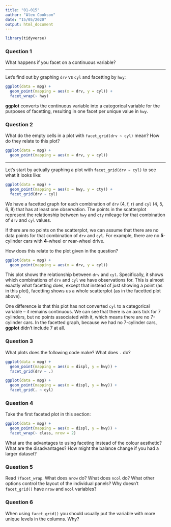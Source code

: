 ```yaml
---
title: "01-015"
author: "Alex Cookson"
date: "15/05/2020"
output: html_document
---
```


```r
library(tidyverse)
```


### Question 1

What happens if you facet on a continuous variable?

-----------------------------

Let's find out by graphing `drv` vs `cyl` and facetting by `hwy`:

```r
ggplot(data = mpg) +
  geom_point(mapping = aes(x = drv, y = cyl)) +
  facet_wrap(~ hwy)
```

**ggplot** converts the continuous variable into a categorical variable for the purposes of facetting, resulting in one facet per unique value in `hwy`.



### Question 2

What do the empty cells in a plot with `facet_grid(drv ~ cyl)` mean? How do they relate to this plot?

```r
ggplot(data = mpg) +
  geom_point(mapping = aes(x = drv, y = cyl))
```

-----------------------------

Let's start by actually graphing a plot with `facet_grid(drv ~ cyl)` to see what it looks like:

```r
ggplot(data = mpg) +
  geom_point(mapping = aes(x = hwy, y = cty)) +
  facet_grid(drv ~ cyl)
```

We have a facetted graph for each combination of `drv` (4, f, r) and `cyl` (4, 5, 6, 8) that has at least one observation. The points in the scatterplot represent the relationship between `hwy` and `cty` mileage for that combination of `drv` and `cyl` values.

If there are no points on the scatterplot, we can assume that there are no data points for that combination of `drv` and `cyl`. For example, there are no **5**-cylinder cars with **4**-wheel or **r**ear-wheel drive.

How does this relate to the plot given in the question?

```r
ggplot(data = mpg) +
  geom_point(mapping = aes(x = drv, y = cyl))
```

This plot shows the relationship between `drv` and `cyl`. Specifically, it shows which combinations of `drv` and `cyl` we have observations for. This is almost exactly what facetting does, except that instead of just showing a point (as in this plot), facetting shows us a whole scatterplot (as in the facetted plot above).

One difference is that this plot has not converted `cyl` to a categorical variable -- it remains continuous. We can see that there is an axis tick for 7 cylinders, but no points associated with it, which means there are no 7-cylinder cars. In the facetted graph, because we had no 7-cylinder cars, **ggplot** didn't include 7 at all.



### Question 3

What plots does the following code make? What does `.` do?

```r
ggplot(data = mpg) +
  geom_point(mapping = aes(x = displ, y = hwy)) +
  facet_grid(drv ~ .)

ggplot(data = mpg) +
  geom_point(mapping = aes(x = displ, y = hwy)) +
  facet_grid(. ~ cyl)
```


### Question 4

Take the first faceted plot in this section:

```r
ggplot(data = mpg) +
  geom_point(mapping = aes(x = displ, y = hwy)) +
  facet_wrap(~ class, nrow = 2)
```

What are the advantages to using faceting instead of the colour aesthetic? What are the disadvantages? How might the balance change if you had a larger dataset?


### Question 5

Read `?facet_wrap`. What does `nrow` do? What does `ncol` do? What other options control the layout of the individual panels? Why doesn't `facet_grid()` have `nrow` and `ncol` variables?


### Question 6

When using `facet_grid()` you should usually put the variable with more unique levels in the columns. Why?



